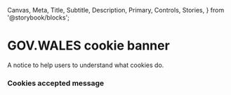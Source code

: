   Canvas,
  Meta,
  Title,
  Subtitle,
  Description,
  Primary,
  Controls,
  Stories,
} from '@storybook/blocks';


<Meta of={CookieBannerStories} />

# GOV.WALES cookie banner

A notice to help users to understand what cookies do.

<Canvas of={CookieBannerStories.Default} />
<Controls of={CookieBannerStories.Default} />

### Cookies accepted message

<Canvas of={CookieBannerStories.CookiesAccepted} />
